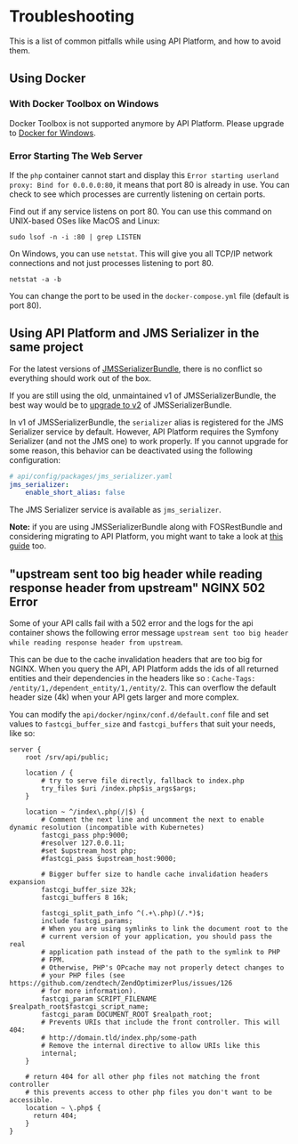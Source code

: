 # Troubleshooting

This is a list of common pitfalls while using API Platform, and how to avoid them.

## Using Docker

### With Docker Toolbox on Windows

Docker Toolbox is not supported anymore by API Platform. Please upgrade to [Docker for Windows](https://www.docker.com/docker-windows).

### Error Starting The Web Server

If the `php` container cannot start and display this `Error starting userland proxy: Bind for 0.0.0.0:80`, it means that port 80 is already in use. You can check to see which processes are currently listening on certain ports.

Find out if any service listens on port 80. You can use this command on UNIX-based OSes like MacOS and Linux:

```console
sudo lsof -n -i :80 | grep LISTEN
```

On Windows, you can use `netstat`. This will give you all TCP/IP network connections and not just processes listening to port 80.

```console
netstat -a -b
```

You can change the port to be used in the `docker-compose.yml` file (default is port 80).

## Using API Platform and JMS Serializer in the same project

For the latest versions of [JMSSerializerBundle](http://jmsyst.com/bundles/JMSSerializerBundle), there is no conflict so everything should work out of the box.

If you are still using the old, unmaintained v1 of JMSSerializerBundle, the best way would be to [upgrade to v2](https://github.com/schmittjoh/JMSSerializerBundle/blob/2.4.2/UPGRADING.md#upgrading-from-1x-to-20) of JMSSerializerBundle.

In v1 of JMSSerializerBundle, the `serializer` alias is registered for the JMS Serializer service by default. However, API Platform requires the Symfony Serializer (and not the JMS one) to work properly. If you cannot upgrade for some reason, this behavior can be deactivated using the following configuration:

```yaml
# api/config/packages/jms_serializer.yaml
jms_serializer:
    enable_short_alias: false
```

The JMS Serializer service is available as `jms_serializer`.

**Note:** if you are using JMSSerializerBundle along with FOSRestBundle and considering migrating to API Platform, you might want to take a look at [this guide](migrate-from-fosrestbundle.md) too.

## "upstream sent too big header while reading response header from upstream" NGINX 502 Error

Some of your API calls fail with a 502 error and the logs for the api container shows the following error message `upstream sent too big header while reading response header from upstream`.

This can be due to the cache invalidation headers that are too big for NGINX. When you query the API, API Platform adds the ids of all returned entities and their dependencies in the headers like so : `Cache-Tags: /entity/1,/dependent_entity/1,/entity/2`. This can overflow the default header size (4k) when your API gets larger and more complex.

You can modify the `api/docker/nginx/conf.d/default.conf` file and set values to `fastcgi_buffer_size` and `fastcgi_buffers` that suit your needs, like so:

```nginx
server {
    root /srv/api/public;

    location / {
        # try to serve file directly, fallback to index.php
        try_files $uri /index.php$is_args$args;
    }

    location ~ ^/index\.php(/|$) {
        # Comment the next line and uncomment the next to enable dynamic resolution (incompatible with Kubernetes)
        fastcgi_pass php:9000;
        #resolver 127.0.0.11;
        #set $upstream_host php;
        #fastcgi_pass $upstream_host:9000;

        # Bigger buffer size to handle cache invalidation headers expansion
        fastcgi_buffer_size 32k;
        fastcgi_buffers 8 16k;

        fastcgi_split_path_info ^(.+\.php)(/.*)$;
        include fastcgi_params;
        # When you are using symlinks to link the document root to the
        # current version of your application, you should pass the real
        # application path instead of the path to the symlink to PHP
        # FPM.
        # Otherwise, PHP's OPcache may not properly detect changes to
        # your PHP files (see https://github.com/zendtech/ZendOptimizerPlus/issues/126
        # for more information).
        fastcgi_param SCRIPT_FILENAME $realpath_root$fastcgi_script_name;
        fastcgi_param DOCUMENT_ROOT $realpath_root;
        # Prevents URIs that include the front controller. This will 404:
        # http://domain.tld/index.php/some-path
        # Remove the internal directive to allow URIs like this
        internal;
    }

    # return 404 for all other php files not matching the front controller
    # this prevents access to other php files you don't want to be accessible.
    location ~ \.php$ {
      return 404;
    }
}
```
